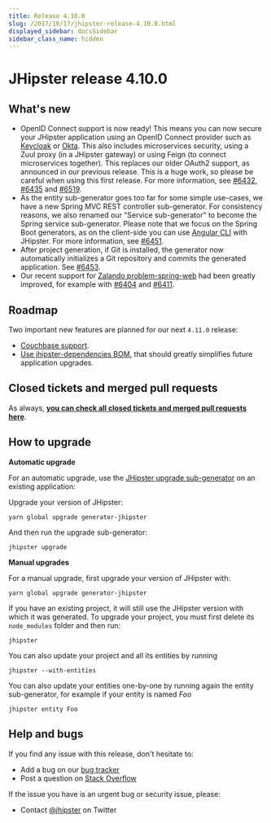 ```yaml
---
title: Release 4.10.0
slug: /2017/10/17/jhipster-release-4.10.0.html
displayed_sidebar: docsSidebar
sidebar_class_name: hidden
---
```


JHipster release 4.10.0
==================

What's new
----------

- OpenID Connect support is now ready! This means you can now secure your JHipster application using an OpenID Connect provider such as [Keycloak](http://www.keycloak.org/) or [Okta](https://www.okta.com). This also includes microservices security, using a Zuul proxy (in a JHipster gateway) or using Feign (to connect microservices together). This replaces our older OAuth2 support, as announced in our previous release. This is a huge work, so please be careful when using this first release. For more information, see [#6432](https://github.com/jhipster/generator-jhipster/issues/6432), [#6435](https://github.com/jhipster/generator-jhipster/pull/6435) and [#6519](https://github.com/jhipster/generator-jhipster/issues/6519).
- As the entity sub-generator goes too far for some simple use-cases, we have a new Spring MVC REST controller sub-generator. For consistency reasons, we also renamed our "Service sub-generator" to become the Spring service sub-generator. Please note that we focus on the Spring Boot generators, as on the client-side you can use [Angular CLI](https://github.com/angular/angular-cli) with JHipster. For more information, see [#6451](https://github.com/jhipster/generator-jhipster/pull/6451).
- After project generation, if Git is installed, the generator now automatically initializes a Git repository and commits the generated application. See [#6453](https://github.com/jhipster/generator-jhipster/issues/6453).
- Our recent support for [Zalando problem-spring-web](https://github.com/zalando/problem-spring-web) had been greatly improved, for example with [#6404](https://github.com/jhipster/generator-jhipster/issues/6404) and [#6411](https://github.com/jhipster/generator-jhipster/pull/6411).

Roadmap
----------

Two important new features are planned for our next `4.11.0` release:

- [Couchbase support](https://github.com/jhipster/generator-jhipster/issues/6086).
- [Use jhipster-dependencies BOM](https://github.com/jhipster/generator-jhipster/pull/6509), that should greatly simplifies future application upgrades.

Closed tickets and merged pull requests
------------
As always, __[you can check all closed tickets and merged pull requests here](https://github.com/jhipster/generator-jhipster/issues?q=milestone%3A4.10.0+is%3Aclosed)__.

How to upgrade
------------

**Automatic upgrade**

For an automatic upgrade, use the [JHipster upgrade sub-generator](/upgrading-an-application/) on an existing application:

Upgrade your version of JHipster:

```
yarn global upgrade generator-jhipster
```

And then run the upgrade sub-generator:

```
jhipster upgrade
```

**Manual upgrades**

For a manual upgrade, first upgrade your version of JHipster with:

```
yarn global upgrade generator-jhipster
```

If you have an existing project, it will still use the JHipster version with which it was generated.
To upgrade your project, you must first delete its `node_modules` folder and then run:

```
jhipster
```

You can also update your project and all its entities by running

```
jhipster --with-entities
```

You can also update your entities one-by-one by running again the entity sub-generator, for example if your entity is named _Foo_

```
jhipster entity Foo
```

Help and bugs
--------------

If you find any issue with this release, don't hesitate to:

- Add a bug on our [bug tracker](https://github.com/jhipster/generator-jhipster/issues?state=open)
- Post a question on [Stack Overflow](http://stackoverflow.com/tags/jhipster/info)

If the issue you have is an urgent bug or security issue, please:

- Contact [@jhipster](https://twitter.com/jhipster) on Twitter
